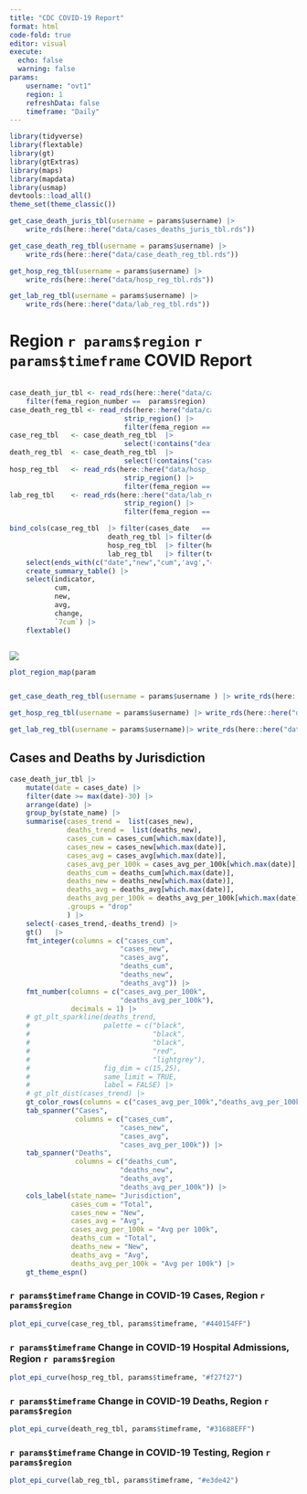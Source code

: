 ```yaml
---
title: "CDC COVID-19 Report"
format: html
code-fold: true
editor: visual
execute: 
  echo: false
  warning: false 
params:
    username: "ovt1"
    region: 1
    refreshData: false 
    timeframe: "Daily"
---
```


```r
library(tidyverse)
library(flextable)
library(gt)
library(gtExtras)
library(maps)
library(mapdata)
library(usmap)
devtools::load_all()
theme_set(theme_classic())
```

```r
get_case_death_juris_tbl(username = params$username) |> 
    write_rds(here::here("data/cases_deaths_juris_tbl.rds"))

get_case_death_reg_tbl(username = params$username) |> 
    write_rds(here::here("data/case_death_reg_tbl.rds"))

get_hosp_reg_tbl(username = params$username) |> 
    write_rds(here::here("data/hosp_reg_tbl.rds"))

get_lab_reg_tbl(username = params$username) |> 
    write_rds(here::here("data/lab_reg_tbl.rds"))
```


# Region `r params$region` `r params$timeframe` COVID Report

::: {layout-ncol="2"}
::: {.column width="70%"}
```r
case_death_jur_tbl <- read_rds(here::here("data/cases_deaths_juris_tbl.rds"))|> 
    filter(fema_region_number ==  params$region) 
case_death_reg_tbl <- read_rds(here::here("data/case_death_reg_tbl.rds")) |> 
                            strip_region() |> 
                            filter(fema_region == params$region)
case_reg_tbl   <- case_death_reg_tbl  |> 
                            select(!contains("deaths"))
death_reg_tbl  <- case_death_reg_tbl  |>  
                            select(!contains("cases"))
hosp_reg_tbl   <- read_rds(here::here("data/hosp_reg_tbl.rds"))|> 
                            strip_region() |> 
                            filter(fema_region == params$region)
lab_reg_tbl    <- read_rds(here::here("data/lab_reg_tbl.rds"))|> 
                            strip_region() |> 
                            filter(fema_region == params$region)

```

```r

bind_cols(case_reg_tbl  |> filter(cases_date   == max(cases_date)),
                        death_reg_tbl |> filter(deaths_date  == max(deaths_date)),
                        hosp_reg_tbl  |> filter(hosp_date    == max(hosp_date)), 
                        lab_reg_tbl   |> filter(testpos_date == max(testpos_date))) |>  
    select(ends_with(c("date","new","cum",'avg',"change"))) |>
    create_summary_table() |> 
    select(indicator,
           cum, 
           new,
           avg,
           change,
           `7cum`) |> 
    flextable()

```
:::

::: {.column width="30%"}
::: {layout-nrow="2"}
![](images/regional-offices.png)

```r
plot_region_map(params$region)
```
:::
:::
:::

```r
get_case_death_reg_tbl(username = params$username ) |> write_rds(here::here("data/case_death_reg_tbl.rds"))

get_hosp_reg_tbl(username = params$username) |> write_rds(here::here("data/hosp_reg_tbl.rds"))

get_lab_reg_tbl(username = params$username)|> write_rds(here::here("data/lab_reg_tbl.rds"))
```

## Cases and Deaths by Jurisdiction

```r
case_death_jur_tbl |>
    mutate(date = cases_date) |> 
    filter(date >= max(date)-30) |> 
    arrange(date) |> 
    group_by(state_name) |> 
    summarise(cases_trend =  list(cases_new),
              deaths_trend =  list(deaths_new),
              cases_cum = cases_cum[which.max(date)],
              cases_new = cases_new[which.max(date)],
              cases_avg = cases_avg[which.max(date)],
              cases_avg_per_100k = cases_avg_per_100k[which.max(date)],
              deaths_cum = deaths_cum[which.max(date)],
              deaths_new = deaths_new[which.max(date)],
              deaths_avg = deaths_avg[which.max(date)],
              deaths_avg_per_100k = deaths_avg_per_100k[which.max(date)],
              .groups = "drop"
              ) |> 
    select(-cases_trend,-deaths_trend) |> 
    gt()   |> 
    fmt_integer(columns = c("cases_cum",
                           "cases_new",
                           "cases_avg",
                           "deaths_cum",
                           "deaths_new",
                           "deaths_avg")) |> 
    fmt_number(columns = c("cases_avg_per_100k",
                           "deaths_avg_per_100k"),
               decimals = 1) |> 
    # gt_plt_sparkline(deaths_trend, 
    #                  palette = c("black", 
    #                              "black", 
    #                              "black", 
    #                              "red", 
    #                              "lightgrey"),
    #                  fig_dim = c(15,25),
    #                  same_limit = TRUE,
    #                  label = FALSE) |> 
    # gt_plt_dist(cases_trend) |> 
    gt_color_rows(columns = c("cases_avg_per_100k","deaths_avg_per_100k")) |> 
    tab_spanner("Cases", 
                columns = c("cases_cum",
                           "cases_new",
                           "cases_avg",
                           "cases_avg_per_100k")) |> 
    tab_spanner("Deaths", 
                columns = c("deaths_cum",
                           "deaths_new",
                           "deaths_avg",
                           "deaths_avg_per_100k")) |> 
    cols_label(state_name= "Jurisdiction",
               cases_cum = "Total",
               cases_new = "New",
               cases_avg = "Avg",
               cases_avg_per_100k = "Avg per 100k",
               deaths_cum = "Total",
               deaths_new = "New",
               deaths_avg = "Avg",
               deaths_avg_per_100k = "Avg per 100k") |> 
    gt_theme_espn()

```

### `r params$timeframe` Change in COVID-19 Cases, Region `r params$region`

```r
plot_epi_curve(case_reg_tbl, params$timeframe, "#440154FF")
```

### `r params$timeframe` Change in COVID-19 Hospital Admissions, Region `r params$region`

```r
plot_epi_curve(hosp_reg_tbl, params$timeframe, "#f27f27")
```

### `r params$timeframe` Change in COVID-19 Deaths, Region `r params$region`

```r
plot_epi_curve(death_reg_tbl, params$timeframe, "#31688EFF")
```

### `r params$timeframe` Change in COVID-19 Testing, Region `r params$region`

```r
plot_epi_curve(lab_reg_tbl, params$timeframe, "#e3de42")
```

